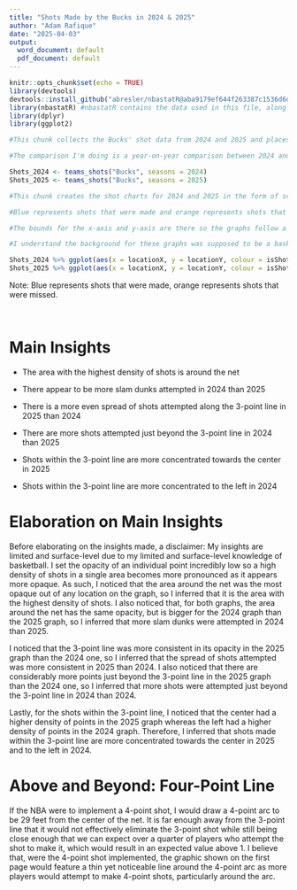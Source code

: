 ```yaml
---
title: "Shots Made by the Bucks in 2024 & 2025"
author: "Adam Rafique"
date: "2025-04-03"
output:
  word_document: default
  pdf_document: default
---
```


```r
knitr::opts_chunk$set(echo = TRUE)
library(devtools)
devtools::install_github("abresler/nbastatR@aba9179ef644f263387c1536d6ddd26104d79cf4")
library(nbastatR) #nbastatR contains the data used in this file, along with the functions that call it.
library(dplyr)
library(ggplot2)
```

```r
#This chunk collects the Bucks' shot data from 2024 and 2025 and places them into separate objects. I decided to use the Bucks' shot data in particular because all of the basketball fans I know, save for one, are fans of the Bucks. 

#The comparison I'm doing is a year-on-year comparison between 2024 and 2025, the reason I'm doing this is because this is the most recent year-on-year comparison that is possible, and the reason I'm doing a year-on-year comparison is because I felt it would be easier than attempting to identify trends over the course of several years.

Shots_2024 <- teams_shots("Bucks", seasons = 2024)
Shots_2025 <- teams_shots("Bucks", seasons = 2025)
```

```r
#This chunk creates the shot charts for 2024 and 2025 in the form of scatterplots. The opacity of the points is set incredibly low in order to make the very high concentration of slam dunks easier to notice, and the reason it's not lower is so the lighter yet still considerable concentration around the 3-point line is easier to notice.

#Blue represents shots that were made and orange represents shots that were made. I chose to state this just below the graph rather than have it in a legend because I felt the legend would not be readable and instead simply take up space.

#The bounds for the x-axis and y-axis are there so the graphs follow a consistent scale, which makes comparisons easier. The x-axis cuts off at 350 because all of the data points beyond 350 are outliers that are nearly invisible and would only serve to needlessly compress the points that *are* visible, which would make comparison more difficult.

#I understand the background for these graphs was supposed to be a basketball court aligned with the data, I just could not find a good image that was not a PDF or an SVG, and I do not know how to convert either into an image that can be used as the background for a graph.

Shots_2024 %>% ggplot(aes(x = locationX, y = locationY, colour = isShotMade)) + geom_point(alpha = 0.03) + ylim(-50,350) + xlim(-250,250) + theme(legend.position = "none", plot.title = element_text(hjust = 0.5)) + ggtitle("2024") + labs(x = "X-Position", y = "Y-Position")
Shots_2025 %>% ggplot(aes(x = locationX, y = locationY, colour = isShotMade)) + geom_point(alpha = 0.03) + ylim(-50,350) + xlim(-250,250) + theme(legend.position = "none", plot.title = element_text(hjust = 0.5)) + ggtitle("2025") + labs(x = "X-Position", y = "Y-Position")
```
Note: Blue represents shots that were made, orange represents shots that were missed.

<br>

# Main Insights

  * The area with the highest density of shots is around the net

  * There appear to be more slam dunks attempted in 2024 than 2025

  * There is a more even spread of shots attempted along the 3-point line in 2025 than 2024

  * There are more shots attempted just beyond the 3-point line in 2024 than 2025

  * Shots within the 3-point line are more concentrated towards the center in 2025

  * Shots within the 3-point line are more concentrated to the left in 2024
  
\newpage

# Elaboration on Main Insights

  Before elaborating on the insights made, a disclaimer: My insights are limited and surface-level due to my limited and surface-level knowledge of basketball. I set the opacity of an individual point incredibly low so a high density of shots in a single area becomes more pronounced as it appears more opaque. As such, I noticed that the area around the net was the most opaque out of any location on the graph, so I inferred that it is the area with the highest density of shots. I also noticed that, for both graphs, the area around the net has the same opacity, but is bigger for the 2024 graph than the 2025 graph, so I inferred that more slam dunks were attempted in 2024 than 2025.
  
  I noticed that the 3-point line was more consistent in its opacity in the 2025 graph than the 2024 one, so I inferred that the spread of shots attempted was more consistent in 2025 than 2024. I also noticed that there are considerably more points just beyond the 3-point line in the 2025 graph than the 2024 one, so I inferred that more shots were attempted just beyond the 3-point line in 2024 than 2024.
  
  Lastly, for the shots within the 3-point line, I noticed that the center had a higher density of points in the 2025 graph whereas the left had a higher density of points in the 2024 graph. Therefore, I inferred that shots made within the 3-point line are more concentrated towards the center in 2025 and to the left in 2024.

\newpage

# Above and Beyond: Four-Point Line

  If the NBA were to implement a 4-point shot, I would draw a 4-point arc to be 29 feet from the center of the net. It is far enough away from the 3-point line that it would not effectively eliminate the 3-point shot while still being close enough that we can expect over a quarter of players who attempt the shot to make it, which would result in an expected value above 1. I believe that, were the 4-point shot implemented, the graphic shown on the first page would feature a thin yet noticeable line around the 4-point arc as more players would attempt to make 4-point shots, particularly around the arc.